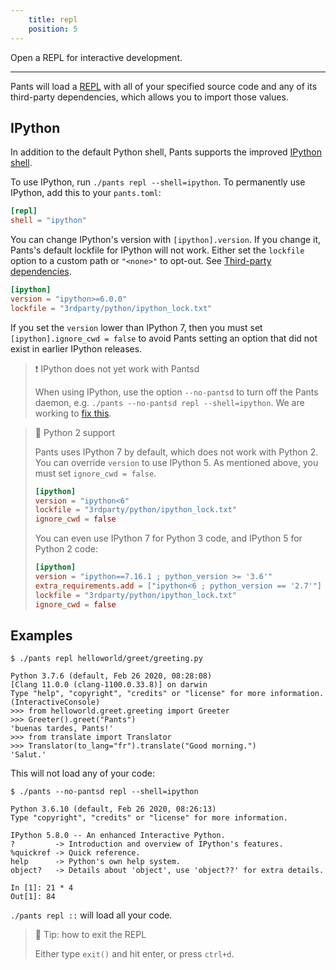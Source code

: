 ```yaml
---
    title: repl
    position: 5
---
```


Open a REPL for interactive development.

---

Pants will load a [REPL](https://en.wikipedia.org/wiki/REPL) with all of your specified source code and any of its third-party dependencies, which allows you to import those values.

IPython
-------

In addition to the default Python shell, Pants supports the improved [IPython shell](https://ipython.org).

To use IPython, run `./pants repl --shell=ipython`. To permanently use IPython, add this to your `pants.toml`:

```toml pants.toml
[repl]
shell = "ipython"
```

You can change IPython's version with `[ipython].version`. If you change it, Pants's default lockfile for IPython will not work. Either set the `lockfile` option to a custom path or `"<none>"` to opt-out. See [Third-party dependencies](doc:python-third-party-dependencies#tool-lockfiles).

```toml pants.toml
[ipython]
version = "ipython>=6.0.0"
lockfile = "3rdparty/python/ipython_lock.txt"
```

If you set the `version` lower than IPython 7, then you must set `[ipython].ignore_cwd = false` to avoid Pants setting an option that did not exist in earlier IPython releases.

> ❗️ IPython does not yet work with Pantsd
> 
> When using IPython, use the option `--no-pantsd` to turn off the Pants daemon, e.g. `./pants --no-pantsd repl --shell=ipython`. We are working to [fix this](https://github.com/pantsbuild/pants/issues/9939).

> 📘 Python 2 support
> 
> Pants uses IPython 7 by default, which does not work with Python 2. You can override `version` to use IPython 5. As mentioned above, you must set `ignore_cwd = false`.
> 
> ```toml
> [ipython]
> version = "ipython<6"
> lockfile = "3rdparty/python/ipython_lock.txt"
> ignore_cwd = false
> ```
> 
> You can even use IPython 7 for Python 3 code, and IPython 5 for Python 2 code:
> 
> ```toml
> [ipython]
> version = "ipython==7.16.1 ; python_version >= '3.6'"
> extra_requirements.add = ["ipython<6 ; python_version == '2.7'"]
> lockfile = "3rdparty/python/ipython_lock.txt"
> ignore_cwd = false
> ```

Examples
--------

```text Shell
$ ./pants repl helloworld/greet/greeting.py

Python 3.7.6 (default, Feb 26 2020, 08:28:08)
[Clang 11.0.0 (clang-1100.0.33.8)] on darwin
Type "help", "copyright", "credits" or "license" for more information.
(InteractiveConsole)
>>> from helloworld.greet.greeting import Greeter
>>> Greeter().greet("Pants")
'buenas tardes, Pants!'
>>> from translate import Translator
>>> Translator(to_lang="fr").translate("Good morning.")
'Salut.'
```

This will not load any of your code:

```text Shell
$ ./pants --no-pantsd repl --shell=ipython

Python 3.6.10 (default, Feb 26 2020, 08:26:13)
Type "copyright", "credits" or "license" for more information.

IPython 5.8.0 -- An enhanced Interactive Python.
?         -> Introduction and overview of IPython's features.
%quickref -> Quick reference.
help      -> Python's own help system.
object?   -> Details about 'object', use 'object??' for extra details.

In [1]: 21 * 4
Out[1]: 84
```

`./pants repl ::` will load all your code.

> 📘 Tip: how to exit the REPL
> 
> Either type `exit()` and hit enter, or press `ctrl+d`.
